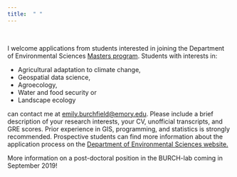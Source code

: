 ```yaml
---
title:  " "
---
```


<br />

I welcome applications from students interested in joining the Department of Environmental Sciences [Masters program](http://envs.emory.edu/home/graduate/index.html).  Students with interests in:

* Agricultural adaptation to climate change,
* Geospatial data science,
* Agroecology,
* Water and food security or
* Landscape ecology

can contact me at [emily.burchfield@emory.edu](mailto:emily.burchfield@emory.edu). Please include a brief description of your research interests, your CV, unofficial transcripts, and GRE scores.  Prior experience in GIS, programming, and statistics is strongly recommended.  Prospective students can find more information about the application process on the [Department of Environmental Sciences website.](http://envs.emory.edu/home/graduate/index.html)

More information on a post-doctoral position in the BURCH-lab coming in September 2019!




